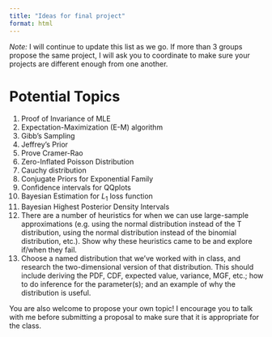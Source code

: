```yaml
---
title: "Ideas for final project"
format: html
---
```


*Note:* I will continue to update this list as we go. If more than 3 groups propose the same project, I will ask you to coordinate to make sure your projects are different enough from one another. 

# Potential Topics 

1. Proof of Invariance of MLE
2. Expectation-Maximization (E-M) algorithm 
3. Gibb's Sampling
4. Jeffrey's Prior 
5. Prove Cramer-Rao 
6. Zero-Inflated Poisson Distribution
7. Cauchy distribution 
8. Conjugate Priors for Exponential Family
9. Confidence intervals for QQplots
10. Bayesian Estimation for $L_1$ loss function
11. Bayesian Highest Posterior Density Intervals 
12. There are a number of heuristics for when we can use large-sample approximations (e.g. using the normal distribution instead of the T distribution, using the normal distribution instead of the binomial distribution, etc.). Show why these heuristics came to be and explore if/when they fail. 
13. Choose a named distribution that we've worked with in class, and research the two-dimensional version of that distribution. This should include deriving the PDF, CDF, expected value, variance, MGF, etc.; how to do inference for the parameter(s); and an example of why the distribution is useful. 

You are also welcome to propose your own topic! I encourage you to talk with me before submitting a proposal to make sure that it is appropriate for the class. 

